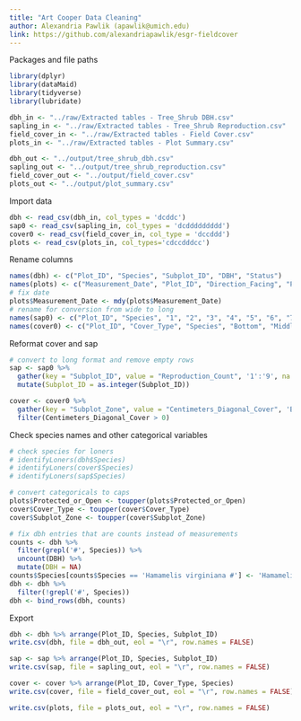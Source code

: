 ```yaml
---
title: "Art Cooper Data Cleaning"
author: Alexandria Pawlik (apawlik@umich.edu)
link: https://github.com/alexandriapawlik/esgr-fieldcover
---
```



Packages and file paths
```r
library(dplyr)
library(dataMaid)
library(tidyverse)
library(lubridate)

dbh_in <- "../raw/Extracted tables - Tree_Shrub DBH.csv"
sapling_in <- "../raw/Extracted tables - Tree_Shrub Reproduction.csv"
field_cover_in <- "../raw/Extracted tables - Field Cover.csv"
plots_in <- "../raw/Extracted tables - Plot Summary.csv"

dbh_out <- "../output/tree_shrub_dbh.csv"
sapling_out <- "../output/tree_shrub_reproduction.csv"
field_cover_out <- "../output/field_cover.csv"
plots_out <- "../output/plot_summary.csv"
```


Import data
```r
dbh <- read_csv(dbh_in, col_types = 'dcddc')
sap0 <- read_csv(sapling_in, col_types = 'dcddddddddd')
cover0 <- read_csv(field_cover_in, col_type = 'dccddd')
plots <- read_csv(plots_in, col_types='cdccdddcc')
```


Rename columns
```r
names(dbh) <- c("Plot_ID", "Species", "Subplot_ID", "DBH", "Status")
names(plots) <- c("Measurement_Date", "Plot_ID", "Direction_Facing", "Protected_or_Open", "Approximate_Latitude_N", "Approximate_Longitude_W", "Slope_Percent", "Topographic_Position", "Downhill_Compass_Bearing")
# fix date
plots$Measurement_Date <- mdy(plots$Measurement_Date)
# rename for conversion from wide to long
names(sap0) <- c("Plot_ID", "Species", "1", "2", "3", "4", "5", "6", "7", "8", "9")
names(cover0) <- c("Plot_ID", "Cover_Type", "Species", "Bottom", "Middle", "Top")
```


Reformat cover and sap
```r
# convert to long format and remove empty rows
sap <- sap0 %>% 
  gather(key = "Subplot_ID", value = "Reproduction_Count", '1':'9', na.rm = TRUE) %>% 
  mutate(Subplot_ID = as.integer(Subplot_ID))

cover <- cover0 %>% 
  gather(key = "Subplot_Zone", value = "Centimeters_Diagonal_Cover", 'Bottom':'Top', na.rm = TRUE) %>% 
  filter(Centimeters_Diagonal_Cover > 0)
```


Check species names and other categorical variables
```r
# check species for loners
# identifyLoners(dbh$Species)
# identifyLoners(cover$Species)
# identifyLoners(sap$Species)

# convert categoricals to caps
plots$Protected_or_Open <- toupper(plots$Protected_or_Open)
cover$Cover_Type <- toupper(cover$Cover_Type)
cover$Subplot_Zone <- toupper(cover$Subplot_Zone)

# fix dbh entries that are counts instead of measurements
counts <- dbh %>% 
  filter(grepl('#', Species)) %>% 
  uncount(DBH) %>% 
  mutate(DBH = NA)
counts$Species[counts$Species == 'Hamamelis virginiana #'] <- 'Hamamelis virginiana'
dbh <- dbh %>% 
  filter(!grepl('#', Species))
dbh <- bind_rows(dbh, counts)
```


Export
```r
dbh <- dbh %>% arrange(Plot_ID, Species, Subplot_ID)
write.csv(dbh, file = dbh_out, eol = "\r", row.names = FALSE)

sap <- sap %>% arrange(Plot_ID, Species, Subplot_ID)
write.csv(sap, file = sapling_out, eol = "\r", row.names = FALSE)

cover <- cover %>% arrange(Plot_ID, Cover_Type, Species)
write.csv(cover, file = field_cover_out, eol = "\r", row.names = FALSE)

write.csv(plots, file = plots_out, eol = "\r", row.names = FALSE)
```

